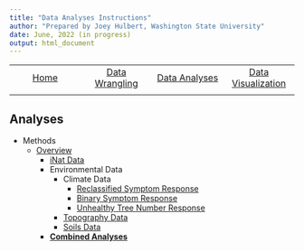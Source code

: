 ```yaml
---
title: "Data Analyses Instructions"
author: "Prepared by Joey Hulbert, Washington State University"
date: June, 2022 (in progress)
output: html_document
---
```



|            |            |            |            |
|:----------:|:----------:|:----------:|:----------:|
|[Home](https://jmhulbert.github.io/redcedar)|[Data Wrangling](./data-wrangle/)|[Data Analyses](./analyses/)|[Data Visualization](./data-visualization/)|
|             |           |            |            |


## Analyses 

* Methods
  + [Overview](./analyses/)
    + [iNat Data](./analyses/inat/iNat-Data-Analysis.html)
    + Environmental Data
      + Climate Data
        + [Reclassified Symptom Response](./analyses/climate/Climate-Data-Analysis---filtered-symptom-response.html)
        + [Binary Symptom Response](./analyses/climate/Climate-Data-Analysis---binary-symptom-response.html)
        + [Unhealthy Tree Number Response](./analyses/climate/Climate-Data-Analysis---unhealthy-tree-number-response.html)
      + [Topography Data](./analyses/topo/Topo-Data-Analysis.html)
      + [Soils Data](./analyses/soils/Soils-Data-Analysis.html)
    + [**Combined Analyses**](./analyses/Full-Environmental-Predictor-Analyses.html)


